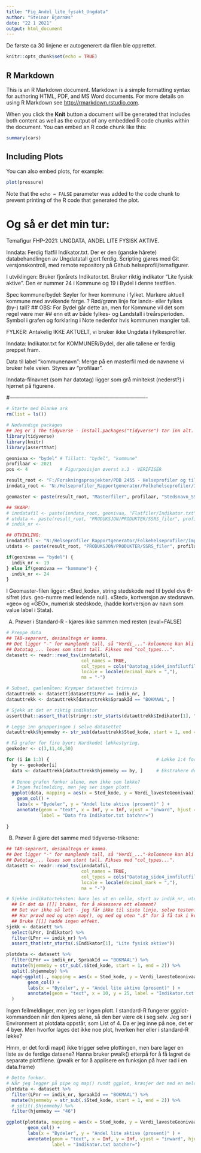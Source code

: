 ```yaml
---
title: "Fig_Andel_lite_fysakt_Ungdata"
author: "Steinar Bjørnæs"
date: "22 1 2021"
output: html_document
---
```


De første ca 30 linjene er autogenerert da filen ble opprettet.

```r
knitr::opts_chunk$set(echo = TRUE)
```

## R Markdown

This is an R Markdown document. Markdown is a simple formatting syntax for authoring HTML, PDF, and MS Word documents. For more details on using R Markdown see <http://rmarkdown.rstudio.com>.

When you click the **Knit** button a document will be generated that includes both content as well as the output of any embedded R code chunks within the document. You can embed an R code chunk like this:

```r
summary(cars)
```

## Including Plots

You can also embed plots, for example:

```r
plot(pressure)
```

Note that the `echo = FALSE` parameter was added to the code chunk to prevent printing of the R code that generated the plot.


# Og så er det min tur:

Temafigur FHP-2021: UNGDATA, ANDEL LITE FYSISK AKTIVE.

Inndata: Ferdig flatfil Indikator.txt. Der er den (ganske hårete) databehandlingen
av Ungdatatall gjort ferdig.
Scripting gjøres med Git versjonskontroll, med remote repository på Github helseprofil/temafigurer.

I utviklingen: Bruker fjorårets Indikator.txt.
Bruker riktig indikator "Lite fysisk aktive".
Den er nummer 24 i Kommune og 19 i Bydel i denne testfilen.

Spec kommune/bydel:
Søyler for hver kommune i fylket.
Markere aktuell kommune med avvikende farge.
? Rød/grønn linje for lands- eller fylkes (by-) tall?
  ## OBS: For Bydel går dette an, men for Kommune vil det som regel være mer
  ## enn ett av både fylkes- og Landstall i treårsperioden.
Symbol i grafen og forklaring i Note nedenfor hvis kommunen mangler tall.

FYLKER: Antakelig IKKE AKTUELT, vi bruker ikke Ungdata i fylkesprofiler.

Inndata: Indikator.txt for KOMMUNER/Bydel, der alle tallene er ferdig preppet fram.

Data til label "kommunenavn": Merge på en masterfil med de navnene vi bruker hele veien.
Styres av "profilaar".

Inndata-filnavnet (som har datotag) ligger som grå minitekst
(nederst?) i hjørnet på figurene.

#-------------------------------------------------------------------------------
```r
# Starte med blanke ark
rm(list = ls())
```

```r
# Nødvendige packages
## Jeg er i The tidyverse - install.packages("tidyverse") tar inn alt.
library(tidyverse)
library(knitr)
library(assertthat)
```

```r
geonivaa <- "bydel" # Tillatt: "bydel", "kommune"
profilaar <- 2021
pos <- 4            # Figurposisjon øverst s.3 - VERIFISÉR

result_root <- "F:/Forskningsprosjekter/PDB 2455 - Helseprofiler og til_"
inndata_root <- "N:/Helseprofiler_Rapportgenerator/Folkehelseprofiler/Importfiler/PROD"

geomaster <- paste(result_root, "Masterfiler", profilaar, "Stedsnavn_SSB_TIL_GRAFER_Unicode.csv", sep = "/")

## SKARP:
# inndatafil <- paste(inndata_root, geonivaa, "Flatfiler/Indikator.txt", sep = "/") 
# utdata <- paste(result_root, "PRODUKSJON/PRODUKTER/SSRS_filer", profilaar, geonivaa, "Temafigurer/Fysakt_Ungdata", sep = "/")
# indik_nr <- 

## UTVIKLING:
inndatafil <- "N:/Helseprofiler_Rapportgenerator/Folkehelseprofiler/Importfiler/PROD/Bydel/Flatfiler/FHP_2020/Indikator.txt"
utdata <- paste(result_root, "PRODUKSJON/PRODUKTER/SSRS_filer", profilaar, geonivaa, "Temafigurer/TEST", sep = "/")

if(geonivaa == "bydel") {
  indik_nr <- 19
} else if(geonivaa == "kommune") {
  indik_nr <- 24
}

```
 I Geomaster-filen ligger: «Sted_kode», string stedskode ned til bydel dvs 6-sifret
 (dvs. geo-numre med ledende null). 
 «Sted», kortversjon av stedsnavn. 
 «geo» og «GEO», numerisk stedskode, (hadde kortversjon av navn som value label i Stata). 


A) Prøver i Standard-R - kjøres ikke sammen med resten (eval=FALSE)
```r
# Preppe data
## TAB-separert, desimaltegn er komma. 
## Det ligger "-" for manglende tall, så "Verdi_..."-kolonnene kan bli lest som character. Fikses med "na =".
## Datotag_... leses som stort tall. Fikses med "col_types...".
datasett <- readr::read_tsv(inndatafil, 
                            col_names = TRUE, 
                            col_types = cols("Datotag_side4_innfilutfil" = col_character()), 
                            locale = locale(decimal_mark = ","), 
                            na = "-")

# Subset, gamlemåten: Krymper datasettet trinnvis
datauttrekk <- datasett[datasett$LPnr == indik_nr, ]
datauttrekk <- datauttrekk[datauttrekk$SpraakId == "BOKMAAL", ]

# Sjekk at det er riktig indikator
assertthat::assert_that(stringr::str_starts(datauttrekk$Indikator[1], "Lite fysisk aktive"))

# Legge inn grupperingen i selve datasettet
datauttrekk$hjemmeby <- str_sub(datauttrekk$Sted_kode, start = 1, end = 2)

# Få grafer for fire byer: Hardkodet løkkestyring. 
geokoder <- c(3,11,46,50)

for (i in 1:3) {                                        # Løkke 1:4 for å få alle byene
  by <- geokoder[i]
  data <- datauttrekk[datauttrekk$hjemmeby == by, ]     # Ekstrahere de radene som matcher.
  
  # Denne grafen funker alene, men ikke som løkke?
  # Ingen feilmelding, men jeg ser ingen plott.
  ggplot(data, mapping = aes(x = Sted_kode, y = Verdi_lavesteGeonivaa)) +
    geom_col() +
    labs(x = "Bydeler", y = "Andel lite aktive (prosent)" ) + 
    annotate(geom = "text", x = Inf, y = Inf, vjust = "inward", hjust = "inward", 
             label = "Data fra Indikator.txt batchnr=")
  
}

```

B) Prøver å gjøre det samme med tidyverse-triksene:
```r
## TAB-separert, desimaltegn er komma. 
## Det ligger "-" for manglende tall, så "Verdi_..."-kolonnene kan bli lest som character. Fikses med "na =".
## Datotag_... leses som stort tall. Fikses med "col_types...".
datasett <- readr::read_tsv(inndatafil, 
                            col_names = TRUE, 
                            col_types = cols("Datotag_side4_innfilutfil" = col_character()), 
                            locale = locale(decimal_mark = ","), 
                            na = "-")
```


```r
# Sjekke indikatorteksten: bare les ut en celle, styrt av indik_nr, uten å droppe noe.
  ## Er det da [[]] brukes, for å aksessere ett element?
  ## Det var ikke så lett - jeg får ikke til siste linje, selve testen. 
  ## Har prøvd med og uten map(), og med og uten ".$" for å få tak i kolonnen Indikator.
  ## Bruke [[]] hadde ingen effekt.
sjekk <- datasett %>% 
  select(LPnr, Indikator) %>%
  filter(LPnr == indik_nr) %>%
  assert_that(str_starts(.$Indikator[1], "Lite fysisk aktive"))
```


```r
plotdata <- datasett %>%
  filter(LPnr == indik_nr, SpraakId == "BOKMAAL") %>%
  mutate(hjemmeby = str_sub(.$Sted_kode, start = 1, end = 2)) %>%
  split(.$hjemmeby) %>%
  map(~ggplot(., mapping = aes(x = Sted_kode, y = Verdi_lavesteGeonivaa)) +
        geom_col() +
        labs(x = "Bydeler", y = "Andel lite aktive (prosent)" ) + 
        annotate(geom = "text", x = 10, y = 25, label = "Indikator.txt batchnr=")
  )

```
Ingen feilmeldinger, men jeg ser ingen plott.
I standard-R fungerer ggplot-kommandoen når den kjøres alene, så den bør være ok i seg selv.
Jeg ser i Environment at plotdata oppstår, som List of 4. Da er jeg inne på noe, det er 4 byer.
Men hvorfor lages det ikke noe plot, hverken her eller i standard-R løkke?

Hmm, er det fordi map() ikke trigger selve plottingen, men bare lager en liste av de ferdige dataene? 
Hanna bruker pwalk() etterpå for å få lagret de separate plottfilene.
(pwalk er for å applisere en funksjon på hver rad i en data.frame)

```r
# Dette funker.
# Når jeg legger på pipe og map() rundt ggplot, kræsjer det med en melding jeg ikke skjønner.
plotdata <- datasett %>%
  filter(LPnr == indik_nr, SpraakId == "BOKMAAL") %>%
  mutate(hjemmeby = str_sub(.$Sted_kode, start = 1, end = 2)) %>%
  # split(.$hjemmeby) %>%
  filter(hjemmeby == "46") 

ggplot(plotdata, mapping = aes(x = Sted_kode, y = Verdi_lavesteGeonivaa)) +
        geom_col() +
        labs(x = "Bydeler", y = "Andel lite aktive (prosent)" ) + 
        annotate(geom = "text", x = Inf, y = Inf, vjust = "inward", hjust = "inward", 
                 label = "Indikator.txt batchnr=")


```

